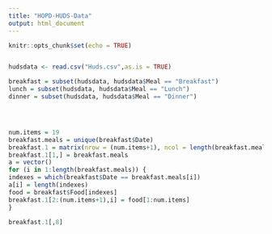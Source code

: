 ```yaml
---
title: "HOPD-HUDS-Data"
output: html_document
---
```


```r
knitr::opts_chunk$set(echo = TRUE)
```


```r

```

```r
hudsdata <- read.csv("Huds.csv",as.is = TRUE)
```

```r

breakfast = subset(hudsdata, hudsdata$Meal == "Breakfast")
lunch = subset(hudsdata, hudsdata$Meal == "Lunch")
dinner = subset(hudsdata, hudsdata$Meal == "Dinner")




num.items = 19
breakfast.meals = unique(breakfast$Date)
breakfast.1 = matrix(nrow = (num.items+1), ncol = length(breakfast.meals))
breakfast.1[1,] = breakfast.meals
a = vector()
for (i in 1:length(breakfast.meals)) {
indexes = which(breakfast$Date == breakfast.meals[i])
a[i] = length(indexes)
food = breakfast$Food[indexes]
breakfast.1[2:(num.items+1),i] = food[1:num.items]
}

breakfast.1[,8]
```

